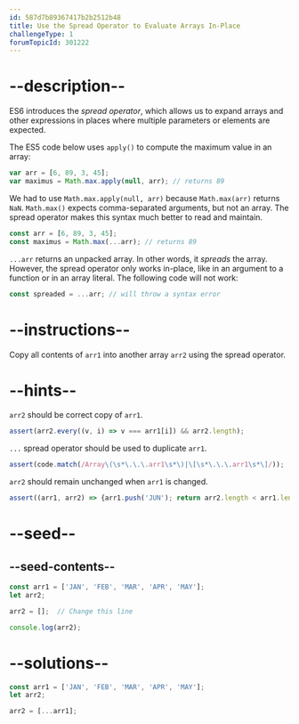 ```yaml
---
id: 587d7b89367417b2b2512b48
title: Use the Spread Operator to Evaluate Arrays In-Place
challengeType: 1
forumTopicId: 301222
---
```


# --description--

ES6 introduces the <dfn>spread operator</dfn>, which allows us to expand arrays and other expressions in places where multiple parameters or elements are expected.

The ES5 code below uses `apply()` to compute the maximum value in an array:

```js
var arr = [6, 89, 3, 45];
var maximus = Math.max.apply(null, arr); // returns 89
```

We had to use `Math.max.apply(null, arr)` because `Math.max(arr)` returns `NaN`. `Math.max()` expects comma-separated arguments, but not an array. The spread operator makes this syntax much better to read and maintain.

```js
const arr = [6, 89, 3, 45];
const maximus = Math.max(...arr); // returns 89
```

`...arr` returns an unpacked array. In other words, it *spreads* the array. However, the spread operator only works in-place, like in an argument to a function or in an array literal. The following code will not work:

```js
const spreaded = ...arr; // will throw a syntax error
```

# --instructions--

Copy all contents of `arr1` into another array `arr2` using the spread operator.

# --hints--

`arr2` should be correct copy of `arr1`.

```js
assert(arr2.every((v, i) => v === arr1[i]) && arr2.length);
```

`...` spread operator should be used to duplicate `arr1`.

```js
assert(code.match(/Array\(\s*\.\.\.arr1\s*\)|\[\s*\.\.\.arr1\s*\]/));
```

`arr2` should remain unchanged when `arr1` is changed.

```js
assert((arr1, arr2) => {arr1.push('JUN'); return arr2.length < arr1.length});
```

# --seed--

## --seed-contents--

```js
const arr1 = ['JAN', 'FEB', 'MAR', 'APR', 'MAY'];
let arr2;

arr2 = [];  // Change this line

console.log(arr2);
```

# --solutions--

```js
const arr1 = ['JAN', 'FEB', 'MAR', 'APR', 'MAY'];
let arr2;

arr2 = [...arr1];
```
